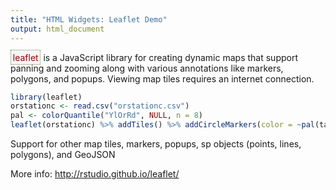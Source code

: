```yaml
---
title: "HTML Widgets: Leaflet Demo"
output: html_document
---
```

<style>
span.pkgname {
   font-size:100%;
   color: #900;
   white-space: pre;
   background-color: whiteSmoke;
   border: 1px dotted #785;
   padding: 0.2em;
}
</style>

<span class="pkgname">leaflet</span> is a JavaScript library for creating dynamic maps that support panning and zooming along with various annotations like markers, polygons, and popups. Viewing map tiles requires an internet connection.

```r
library(leaflet)
orstationc <- read.csv("orstationc.csv")
pal <- colorQuantile("YlOrRd", NULL, n = 8)
leaflet(orstationc) %>% addTiles() %>% addCircleMarkers(color = ~pal(tann))
```

Support for other map tiles, markers, popups, sp objects (points, lines, polygons), and GeoJSON 

More info: <http://rstudio.github.io/leaflet/>

